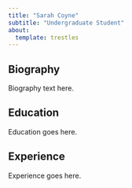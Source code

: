 ```yaml
---
title: "Sarah Coyne"
subtitle: "Undergraduate Student"
about:
  template: trestles
---
```

## Biography

Biography text here. 

## Education

Education goes here. 

## Experience

Experience goes here. 
